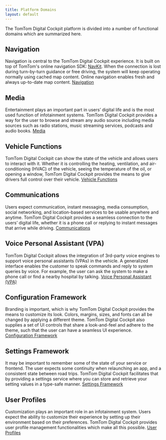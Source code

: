 ```yaml
---
title: Platform Domains
layout: default
---
```


The TomTom Digital Cockpit platform is divided into a number of functional domains which are summarized here.

## Navigation

Navigation is central to the TomTom Digital Cockpit experience. It is built on top of TomTom's online
navigation SDK: [NavKit](https://developer.tomtom.com/docs-and-tools). When the connection is lost
during turn-by-turn guidance or free driving, the system will keep operating normally using cached
map content. Online navigation enables fresh and always up-to-date map content.
[Navigation](/tomtom-digital-cockpit/documentation/development/platform-domains/navigation)

## Media

Entertainment plays an important part in users’ digital life and is the most used function of
infotainment systems. TomTom Digital Cockpit provides a way for the user to browse and stream any audio
source including media sources such as radio stations, music streaming services, podcasts and audio
books. [Media](/tomtom-digital-cockpit/documentation/development/platform-domains/media)

## Vehicle Functions

TomTom Digital Cockpit can show the state of the vehicle and allows users to interact with it. Whether it is
controlling the heating, ventilation, and air-conditioning (HVAC) of the vehicle, seeing the
temperature of the oil, or opening a window, TomTom Digital Cockpit provides the means to give drivers full
control over their vehicle.
[Vehicle Functions](/tomtom-digital-cockpit/documentation/development/platform-domains/vehicle-functions)

## Communications

Users expect communication, instant messaging, media consumption, social networking, and
location-based services to be usable anywhere and anytime. TomTom Digital Cockpit provides a seamless
connection to the users’ digital life, whether it is a phone call or replying to instant messages
that arrive while driving.
[Communications](/tomtom-digital-cockpit/documentation/development/platform-domains/communications)

## Voice Personal Assistant (VPA)

TomTom Digital Cockpit allows the integration of 3rd-party voice engines to support voice personal assistants
(VPAs) in the vehicle. A generalized interface enables the customer to speak commands and reply to
system queries by voice. For example, the user can ask the system to make a phone call or find a
nearby hospital by talking.
[Voice Personal Assistant (VPA)](/tomtom-digital-cockpit/documentation/development/platform-domains/voice-personal-assistant-vpa)

## Configuration Framework

Branding is important, which is why TomTom Digital Cockpit provides the means to customize its look. Colors,
margins, sizes, and fonts can all be changed by applying a different theme. TomTom Digital Cockpit also
supplies a set of UI controls that share a look-and-feel and adhere to the theme, such that the
user can have a seamless UI experience.
[Configuration Framework](/tomtom-digital-cockpit/documentation/development/platform-domains/configuration-framework)

## Settings Framework

It may be important to remember some of the state of your service or frontend. The user expects some
continuity when relaunching an app, and a consistent state between road trips. TomTom Digital Cockpit
facilitates that by providing a settings service where you can store and retrieve your setting
values in a type-safe manner.
[Settings Framework](/tomtom-digital-cockpit/documentation/development/platform-domains/settings-framework)

## User Profiles

Customization plays an important role in an infotainment system. Users expect the ability to
customize their experience by setting up their environment based on their preferences. TomTom Digital Cockpit
provides user profile management functionalities which make all this possible.
[User Profiles](/tomtom-digital-cockpit/documentation/development/platform-domains/user-profiles)
